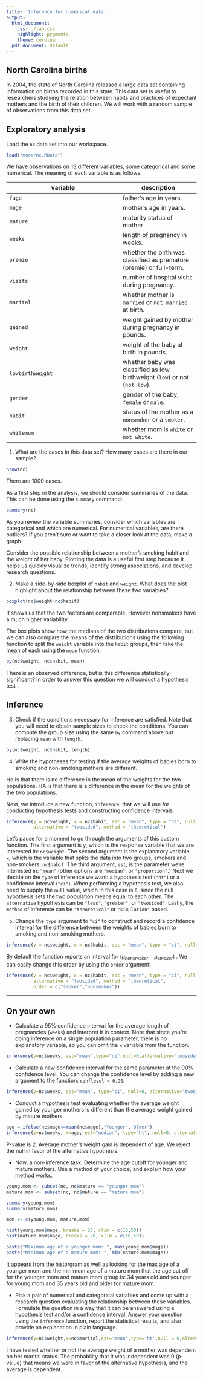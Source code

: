 ```yaml
---
title: 'Inference for numerical data'
output:
  html_document:
    css: ./lab.css
    highlight: pygments
    theme: cerulean
  pdf_document: default
---
```


## North Carolina births

In 2004, the state of North Carolina released a large data set containing 
information on births recorded in this state. This data set is useful to 
researchers studying the relation between habits and practices of expectant 
mothers and the birth of their children. We will work with a random sample of 
observations from this data set.

## Exploratory analysis

Load the `nc` data set into our workspace.

```r
load("more/nc.RData")
```

We have observations on 13 different variables, some categorical and some 
numerical. The meaning of each variable is as follows.

variable         | description
---------------- | -----------
`fage`           | father's age in years.
`mage`           | mother's age in years.
`mature`         | maturity status of mother.
`weeks`          | length of pregnancy in weeks.
`premie`         | whether the birth was classified as premature (premie) or full-term.
`visits`         | number of hospital visits during pregnancy.
`marital`        | whether mother is `married` or `not married` at birth.
`gained`         | weight gained by mother during pregnancy in pounds.
`weight`         | weight of the baby at birth in pounds.
`lowbirthweight` | whether baby was classified as low birthweight (`low`) or not (`not low`).
`gender`         | gender of the baby, `female` or `male`.
`habit`          | status of the mother as a `nonsmoker` or a `smoker`.
`whitemom`       | whether mom is `white` or `not white`.

1.  What are the cases in this data set? How many cases are there in our sample?
```r
nrow(nc)
```
There are 1000 cases.

As a first step in the analysis, we should consider summaries of the data. This
can be done using the `summary` command:

```r
summary(nc)
```

As you review the variable summaries, consider which variables are categorical 
and which are numerical. For numerical variables, are there outliers? If you 
aren't sure or want to take a closer look at the data, make a graph.

Consider the possible relationship between a mother's smoking habit and the 
weight of her baby. Plotting the data is a useful first step because it helps 
us quickly visualize trends, identify strong associations, and develop research
questions.

2.  Make a side-by-side boxplot of `habit` and `weight`. What does the plot 
highlight about the relationship between these two variables?
```r
boxplot(nc$weight~nc$habit)
```
It shows us that the two factors are comparable. However nonsmokers have a much higher variability.

The box plots show how the medians of the two distributions compare, but we can
also compare the means of the distributions using the following function to 
split the `weight` variable into the `habit` groups, then take the mean of each
using the `mean` function.

```r
by(nc$weight, nc$habit, mean)
```

There is an observed difference, but is this difference statistically 
significant? In order to answer this question we will conduct a hypothesis test
.

## Inference

3.  Check if the conditions necessary for inference are satisfied. Note that 
you will need to obtain sample sizes to check the conditions. You can compute 
the group size using the same `by` command above but replacing `mean` with 
`length`.
```r
by(nc$weight, nc$habit, length)
```


4.  Write the hypotheses for testing if the average weights of babies born to 
smoking and non-smoking mothers are different.

Ho is that there is no difference in the mean of the weights for the two populations. HA is that there is a difference in the mean for the weights of the two populations.

Next, we introduce a new function, `inference`, that we will use for conducting
hypothesis tests and constructing confidence intervals. 

```r
inference(y = nc$weight, x = nc$habit, est = "mean", type = "ht", null = 0, 
          alternative = "twosided", method = "theoretical")
```

Let's pause for a moment to go through the arguments of this custom function. 
The first argument is `y`, which is the response variable that we are 
interested in: `nc$weight`. The second argument is the explanatory variable, 
`x`, which is the variable that splits the data into two groups, smokers and 
non-smokers: `nc$habit`. The third argument, `est`, is the parameter we're 
interested in: `"mean"` (other options are `"median"`, or `"proportion"`.) Next
we decide on the `type` of inference we want: a hypothesis test (`"ht"`) or a 
confidence interval (`"ci"`). When performing a hypothesis test, we also need 
to supply the `null` value, which in this case is `0`, since the null 
hypothesis sets the two population means equal to each other. The `alternative`
hypothesis can be `"less"`, `"greater"`, or `"twosided"`. Lastly, the `method` 
of inference can be `"theoretical"` or `"simulation"` based.

5.  Change the `type` argument to `"ci"` to construct and record a confidence 
interval for the difference between the weights of babies born to smoking and 
non-smoking mothers.
```r
inference(y = nc$weight, x = nc$habit, est = "mean", type = "ci", null=0,alternative="twosided",method = "simulation")
```


By default the function reports an interval for ($\mu_{nonsmoker} - \mu_{smoker}$)
. We can easily change this order by using the `order` argument:

```r
inference(y = nc$weight, x = nc$habit, est = "mean", type = "ci", null = 0, 
          alternative = "twosided", method = "theoretical", 
          order = c("smoker","nonsmoker"))
```

* * *

## On your own

-   Calculate a 95% confidence interval for the average length of pregnancies 
(`weeks`) and interpret it in context. Note that since you're doing inference 
on a single population parameter, there is no explanatory variable, so you can 
omit the `x` variable from the function.
```r
inference(y=nc$weeks, est="mean",type="ci",null=0,alternative="twosided",method="theoretical")

```

-   Calculate a new confidence interval for the same parameter at the 90% 
confidence level. You can change the confidence level by adding a new argument 
to the function: `conflevel = 0.90`.
```r
inference(y=nc$weeks, est="mean", type="ci", null=0, alternative="twosided", method="theoretical", conflevel=.90)

```

-   Conduct a hypothesis test evaluating whether the average weight gained by 
younger mothers is different than the average weight gained by mature mothers.
```r
age = ifelse(nc$mage<=mean(nc$mage),"Younger",'Older')
inference(y=nc$weeks, x=age, est="median", type="ht", null=0, alternative="twosided", method="simulation")
```
P-value is 2. Average mother’s weight gain is dependent of age. We reject the null in favor of the alternative hypothesis.

-   Now, a non-inference task: Determine the age cutoff for younger and mature 
mothers. Use a method of your choice, and explain how your method works.
```r
young.mom <- subset(nc, nc$mature == "younger mom")
mature.mom <- subset(nc, nc$mature == "mature mom")
```
```r
summary(young.mom)
summary(mature.mom)
```
```r
mom <- c(young.mom, mature.mom)
```
```r
hist(young.mom$mage, breaks = 20, xlim = c(10,50))
hist(mature.mom$mage, breaks = 20, xlim = c(10,50))
```
```r
paste("Maximum age of a younger mom: ", max(young.mom$mage))
paste("Minimum age of a mature mom: ", min(mature.mom$mage))
```
It appears from the historgram as well as looking for the max age of a younger mom and the minimum age of a mature mom that the age cut off for the younger mom and mature mom group is: 34 years old and younger for young mom and 35 years old and older for mature mom.

-   Pick a pair of numerical and categorical variables and come up with a 
research question evaluating the relationship between these variables. 
Formulate the question in a way that it can be answered using a hypothesis test
and/or a confidence interval. Answer your question using the `inference` 
function, report the statistical results, and also provide an explanation in 
plain language.
```r
inference(y=nc$weight,x=nc$marital,est='mean',type='ht',null = 0,alternative = "twosided",method = 'theoretical')
```
I have tested whether or not the average weight of a mother was dependent on her marital status. The probability that it was independent was 0 (p-value) that means we were in favor of the alternative hypothesis, and the average is dependent.
